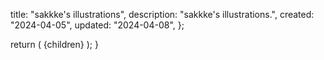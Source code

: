 
  title: "sakkke's illustrations",
  description: "sakkke's illustrations.",
  created: "2024-04-05",
  updated: "2024-04-08",
};

<Working />

  return (
    <MdxLayout
      created={metadata.created}
      title={metadata.title}
      updated={metadata.updated}
    >
      {children}
    </MdxLayout>
  );
}

